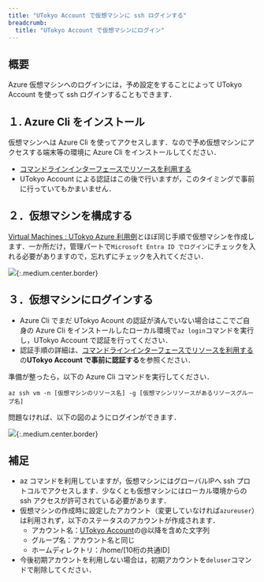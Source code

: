 ```yaml
---
title: "UTokyo Account で仮想マシンに ssh ログインする"
breadcrumb:
  title: "UTokyo Account で仮想マシンにログイン"
---
```


## 概要

Azure 仮想マシンへのログインには，予め設定をすることによって UTokyo Account を使って ssh ログインすることもできます．

## １. Azure Cli をインストール

仮想マシンへは Azure Cli を使ってアクセスします．なので予め仮想マシンにアクセスする端末等の環境に Azure Cli をインストールしてください．
- [コマンドラインインターフェースでリソースを利用する](/research_computing/utokyo_azure/virtualmachine/azcli)
- UTokyo Account による認証はこの後で行いますが，このタイミングで事前に行っていてもかまいません．

## ２．仮想マシンを構成する

[Virtual Machines : UTokyo Azure 利用例](/research_computing/utokyo_azure/virtualmachine/)とほぼ同じ手順で仮想マシンを作成します．一か所だけ，管理パートで`Microsoft Entra ID でログイン`にチェックを入れる必要がありますので，忘れずにチェックを入れてください． 

![](img/01_entraidlogin1.png){:.medium.center.border}

## ３．仮想マシンにログインする

- Azure Cli でまだ UTokyo Acount の認証が済んでいない場合はここでご自身の Azure Cli をインストールしたローカル環境で`az login`コマンドを実行し，UTokyo Account で認証を行ってください．
- 認証手順の詳細は、[コマンドラインインターフェースでリソースを利用する](/research_computing/utokyo_azure/virtualmachine/azcli)の**UTokyo Account で事前に認証する**を参照ください．

準備が整ったら，以下の Azure Cli コマンドを実行してください．

`az ssh vm -n [仮想マシンのリソース名] -g [仮想マシンリソースがあるリソースグループ名]`

問題なければ、以下の図のようにログインができます．

![](img/02_entraidlogin.png){:.medium.center.border}


## 補足

- az コマンドを利用していますが，仮想マシンにはグローバルIPへ ssh プロトコルでアクセスします．少なくとも仮想マシンにはローカル環境からの ssh アクセスが許可されている必要があります．
- 仮想マシンの作成時に設定したアカウント（変更していなければ`azureuser`）は利用されず，以下のステータスのアカウントが作成されます．
  - アカウント名：[UTokyo Account](https://utelecon.adm.u-tokyo.ac.jp/utokyo_account/)の@以降を含めた文字列
  - グループ名：アカウント名と同じ
  - ホームディレクトリ：/home/[10桁の共通ID]
- 今後初期アカウントを利用しない場合は，初期アカウントを`deluser`コマンドで削除してください．
